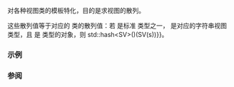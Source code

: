 {{cpp/title|hash{{small|&lt;std::string_view&gt;}}|hash{{small|&lt;std::wstring_view&gt;}}|hash{{small|&lt;std::u8string_view&gt;}}|hash{{small|&lt;std::u16string_view&gt;}}|hash{{small|&lt;std::u32string_view&gt;}}}}
{{cpp/string/basic_string_view/navbar}}
{{dcl begin}}
{{dcl header|string_view}}
{{dcl|since=c++17|
template&lt;&gt; struct hash&lt;std::string_view&gt;;
}}
{{dcl|since=c++17|
template&lt;&gt; struct hash&lt;std::wstring_view&gt;;
}}
{{dcl|since=c++20|
template&lt;&gt; struct hash&lt;std::u8string_view&gt;;
}}
{{dcl|since=c++17|
template&lt;&gt; struct hash&lt;std::u16string_view&gt;;
}}
{{dcl|since=c++17|
template&lt;&gt; struct hash&lt;std::u32string_view&gt;;
}}
{{dcl end}}

{{lc|std::hash}} 对各种视图类的模板特化，目的是求视图的散列。

这些散列值等于对应的 {{lc|std::basic_string}} 类的散列值：若 {{tt|S}} 是标准 {{tt|basic_string}} 类型之一，{{tt|SV}} 是对应的字符串视图类型，且 {{tt|s}} 是 {{tt|S}} 类型的对象，则 {{c|std::hash&lt;S&gt;()(s) {{==}} std::hash&lt;SV&gt;()(SV(s))}}。

===示例===
{{example|code=
#include &lt;iostream&gt;
#include &lt;string_view&gt;
#include &lt;unordered_set&gt;
using namespace std::literals;

int main()
{
    std::cout &lt;&lt; "\"A\"   #: " &lt;&lt; std::hash&lt;std::string_view&gt;{}("A"sv) &lt;&lt; '\n';
    std::cout &lt;&lt; "L\"B\"  #: " &lt;&lt; std::hash&lt;std::wstring_view&gt;{}(L"B"sv) &lt;&lt; '\n';
    std::cout &lt;&lt; "u8\"C\" #: " &lt;&lt; std::hash&lt;std::u8string_view&gt;{}(u8"C"sv) &lt;&lt; '\n';
    std::cout &lt;&lt; "u\"D\"  #: " &lt;&lt; std::hash&lt;std::u16string_view&gt;{}(u"D"sv) &lt;&lt; '\n';
    std::cout &lt;&lt; "U\"E\"  #: " &lt;&lt; std::hash&lt;std::u32string_view&gt;{}(U"E"sv) &lt;&lt; '\n';

    // 为 string_view 族提供的 std::hash 使得这些视图类型可以在如 unordered_set 这样的
    // unordered_* 关联容器中保留。但应确保所引用的字符串生存期不短于容器的生存期，即不发生悬垂引用。

    std::unordered_set stars{"Rigel"sv, "Capella"sv, "Vega"sv, "Arcturus"sv};

    for (std::string_view const&amp; s : stars)
        std::cout &lt;&lt; s &lt;&lt; ' ';
    std::cout &lt;&lt; '\n';
}
|p=true
|output=
"A"   #: 6919333181322027406
L"B"  #: 11959850520494268278
u8"C" #: 12432341034569643010
u"D"  #: 312659256970442235
U"E"  #: 18073225910249204957
Arcturus Vega Capella Rigel
}}

===参阅===
{{dsc begin}}
{{dsc inc|cpp/utility/dsc hash}}
{{dsc end}}
{{dsc begin}}
{{dsc inc|cpp/string/basic_string/dsc hash}}
{{dsc end}}

{{langlinks|en|es|ja|ru}}